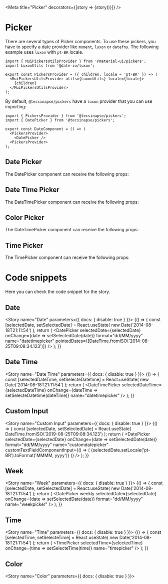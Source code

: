 
<Meta title="Picker" decorators={[story => <DivFlex>{story()}</DivFlex>]} />

# Picker

There are several types of Picker components. To use these pickers, you have to specify a date provider like `moment`, `luxon` or `datefns`.
The following example uses `luxon` with `pt-BR` locale.

```
import { MuiPickersUtilsProvider } from '@material-ui/pickers';
import LuxonUtils from '@date-io/luxon';

export const PickersProvider = ({ children, locale = 'pt-BR' }) => (
  <MuiPickersUtilsProvider utils={LuxonUtils} locale={locale}>
    {children}
  </MuiPickersUtilsProvider>
);
```

By default, `@tecsinapse/pickers` have a `luxon` provider that you can use importing:

```
import { PickersProvider } from '@tecsinapse/pickers';
import { DatePicker } from '@tecsinapse/pickers';

export const DateComponent = () => (
  <PickersProvider>
    <DatePicker />
  <PickersProvider>
);
```

## Date Picker

The DatePicker component can receive the following props:

<Props of={DatePicker} />

## Date Time Picker

The DateTimePicker component can receive the following props:

<Props of={DateTimePicker} />

## Color Picker

The DateTimePicker component can receive the following props:

<Props of={ColorPicker} />

## Time Picker

The TimePicker component can receive the following props:

<Props of={TimePicker} />

# Code snippets

Here you can check the code snippet for the story.

## Date

<Story name="Date" parameters={{ docs: { disable: true } }}>
  {() => {
    const [selectedDate, setSelectedDate] = React.useState(
      new Date('2014-08-18T21:11:54')
    );
    return (
      <PickersProvider>
        <DatePicker
          selectedDate={selectedDate}
          onChange={date => setSelectedDate(date)}
          format="dd/MM/yyyy"
          name="datetimepicker"
          pointedDates={[DateTime.fromISO('2014-08-25T09:08:34.123')]}
        />
      </PickersProvider>
    );
  }}
</Story>

<Source id="picker--date" />

## Date Time

<Story name="Date Time" parameters={{ docs: { disable: true } }}>
  {() => {
    const [selectedDateTime, setSelecteDatetime] = React.useState(
      new Date('2014-08-18T21:11:54')
    );
    return (
      <PickersProvider>
        <DateTimePicker
          selectedDateTime={selectedDateTime}
          onChange={dateTime => setSelecteDatetime(dateTime)}
          name="datetimepicker"
        />
      </PickersProvider>
    );
  }}
</Story>

<Source id="picker--date-time" />

## Custom Input

<Story name="Custom Input" parameters={{ docs: { disable: true } }}>
  {() => {
    const [selectedDate, setSelectedDate] = React.useState(
      DateTime.fromISO('2019-08-25T09:08:34.123')
    );
    return (
      <PickersProvider>
        <DatePicker
          selectedDate={selectedDate}
          onChange={date => setSelectedDate(date)}
          format="dd/MM/yyyy"
          name="customdatepicker"
          customTextFieldComponentInput={() => (
            <Typography variant="h6" color="secondary">
              {selectedDate.setLocale('pt-BR').toFormat('MMMM, yyyy')}
            </Typography>
          )}
        />
      </PickersProvider>
    );
  }}
</Story>

<Source id="picker--custom-input" />

## Week

<Story name="Week" parameters={{ docs: { disable: true } }}>
  {() => {
    const [selectedDate, setSelectedDate] = React.useState(
      new Date('2014-08-18T21:11:54')
    );
    return (
      <PickersProvider>
        <DatePicker
          weekly
          selectedDate={selectedDate}
          onChange={date => setSelectedDate(date)}
          format="dd/MM/yyyy"
          name="weekpicker"
        />
      </PickersProvider>
    );
  }}
</Story>

<Source id="picker--week" />

## Time

<Story name="Time" parameters={{ docs: { disable: true } }}>
  {() => {
    const [selectedTime, setSelecteTime] = React.useState(
      new Date('2014-08-18T21:11:54')
    );
    return (
      <PickersProvider>
        <TimePicker
          selectedTime={selectedTime}
          onChange={time => setSelecteTime(time)}
          name="timepicker"
        />
      </PickersProvider>
    );
  }}
</Story>

<Source id="picker--time" />

## Color

<Story name="Color" parameters={{ docs: { disable: true } }}>
  <ColorPicker name="color" defaultValue="#000" label="Color Picker" />
</Story>

<Source id="picker--color" />
